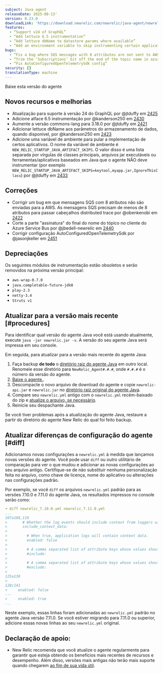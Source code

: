 ```yaml
---
subject: Java agent
releaseDate: 2025-08-13'
version: 8.23.0
downloadLink: 'https://download.newrelic.com/newrelic/java-agent/newrelic-agent/8.23.0/'
features:
  - “Support v24 of GraphQL”
  - “Add lettuce 6.5 instrumentation”
  - “Add lettuce dbName to datastore params where available”
  - “Add an environment variable to skip instrumenting certain applications”
bugs:
  - “Fix a bug where SQS messages with 8 attributes are not sent to AWS”
  - “Trim the ‘Subscriptions’ bit off the end of the topic name in azure service bus client”
  - “Fix AutoConfiguredOpenTelemetrySdk config”
security: []
translationType: machine
---
```


<ButtonGroup>
  <ButtonLink role="button" to="https://download.newrelic.com/newrelic/java-agent/newrelic-agent/8.23.0/" variant="primary">
    Baixe esta versão do agente
  </ButtonLink>
</ButtonGroup>

## Novos recursos e melhorias

* Atualização para suporte à versão 24 do GraphQL por @jtduffy em [2425](https://github.com/newrelic/newrelic-java-agent/pull/2425)
* Adicione alface 6.5 instrumentação por @kanderson250 em [2430](https://github.com/newrelic/newrelic-java-agent/pull/2430)
* Aumente a versão commons-lang para 3.18.0 por @jtduffy em [2421](https://github.com/newrelic/newrelic-java-agent/pull/2421)
* Adicionar lettuce dbName aos parâmetros do armazenamento de dados, quando disponível, por @kanderson250 em [2423](https://github.com/newrelic/newrelic-java-agent/pull/2423)
* Adicione uma variável de ambiente para pular a implementação de certos aplicativos. O nome da variável de ambiente é `NEW_RELIC_STARTUP_JAVA_ARTIFACT_SKIPS`. O valor disso é uma lista separada por vírgulas de classes principais, arquivos jar executáveis ou ferramentas/aplicativos baseados em Java que o agente NÃO deve instrumentar (por exemplo `NEW_RELIC_STARTUP_JAVA_ARTIFACT_SKIPS=keytool,myapp.jar,IgnoreThisClass`) por @jtduffy em [2433](https://github.com/newrelic/newrelic-java-agent/pull/2433)

## Correções

* Corrigir um bug em que mensagens SQS com 8 atributos não são enviadas para a AWS. As mensagens SQS precisam de menos de 8 atributos para passar cabeçalhos distributed trace por @obenkenobi em [2422](https://github.com/newrelic/newrelic-java-agent/pull/2422)
* Corte a parte &quot;assinatura&quot; do final do nome do tópico no cliente do Azure Service Bus por @jbedell-newrelic em [2440](https://github.com/newrelic/newrelic-java-agent/pull/2440)
* Corrigir configuração AutoConfiguredOpenTelemetrySdk por @jasonjkeller em [2451](https://github.com/newrelic/newrelic-java-agent/pull/2451)

## Depreciações

Os seguintes módulos de instrumentação estão obsoletos e serão removidos na próxima versão principal:

* `aws-wrap-0.7.0`
* `java.completable-future-jdk8`
* `play-2.3`
* `netty-3.4`
* `Struts v1`

## Atualizar para a versão mais recente [#procedures]

Para identificar qual versão do agente Java você está usando atualmente, execute `java -jar newrelic.jar -v`. A versão do seu agente Java será impressa em seu console.

Em seguida, para atualizar para a versão mais recente do agente Java:

1. Faça backup **de todo** o [diretório raiz do agente Java](/docs/agents/manage-apm-agents/troubleshooting/find-agent-root-directory#java-agent) em outro local. Renomeie esse diretório para `NewRelic_Agent#.#.#`, onde `#.#.#` é o número da versão do agente.
2. [Baixe o agente.](/docs/release-notes/agent-release-notes/java-release-notes).
3. Descompacte o novo arquivo de download do agente e copie `newrelic-api.jar` e `newrelic.jar` no [diretório raiz original do agente Java](/docs/agents/manage-apm-agents/troubleshooting/find-agent-root-directory#java-agent).
4. Compare seu `newrelic.yml` antigo com o `newrelic.yml` recém-baixado do zip e [atualize o arquivo, se necessário](#diff).
5. Reinicie seu despachante Java.

Se você tiver problemas após a atualização do agente Java, restaure a partir do diretório do agente New Relic do qual foi feito backup.

## Atualizar diferenças de configuração do agente [#diff]

Adicionamos novas configurações a `newrelic.yml` à medida que lançamos novas versões do agente. Você pode usar `diff` ou outro utilitário de comparação para ver o que mudou e adicionar as novas configurações ao seu arquivo antigo. Certifique-se de não substituir nenhuma personalização feita no arquivo, como chave de licença, nome do aplicativo ou alterações nas configurações padrão.

Por exemplo, se você `diff` os arquivos `newrelic.yml` padrão para as versões 7.10.0 e 7.11.0 do agente Java, os resultados impressos no console serão como:

```yaml
➜ diff newrelic_7.10.0.yml newrelic_7.11.0.yml
...
107a108,119
>       # Whether the log events should include context from loggers with support for that.
>       include_context_data:
>
>         # When true, application logs will contain context data.
>         enabled: false
>
>         # A comma separated list of attribute keys whose values should be sent to New Relic.
>         #include:
>
>         # A comma separated list of attribute keys whose values should not be sent to New Relic.
>         #exclude:
>
125a138
>
128c141
<     enabled: false
---
>     enabled: true
...
```

Neste exemplo, essas linhas foram adicionadas ao `newrelic.yml` padrão no agente Java versão 7.11.0. Se você estiver migrando para 7.11.0 ou superior, adicione essas novas linhas ao seu `newrelic.yml` original.

## Declaração de apoio:

* New Relic recomenda que você atualize o agente regularmente para garantir que esteja obtendo os benefícios mais recentes de recursos e desempenho. Além disso, versões mais antigas não terão mais suporte quando chegarem [ao fim de sua vida útil](https://docs.newrelic.com/docs/using-new-relic/cross-product-functions/install-configure/notification-changes-new-relic-saas-features-distributed-software/).